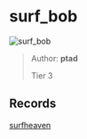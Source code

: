 
# surf_bob

![surf_bob](https://raw.githubusercontent.com/Sayt123/SurfMapPics/Maps-and-bonuses/csgo/surf_bob.jpg)

> Author: **ptad**
>
> Tier 3

## Records

[surfheaven](https://surfheaven.eu/map/surf_bob)
